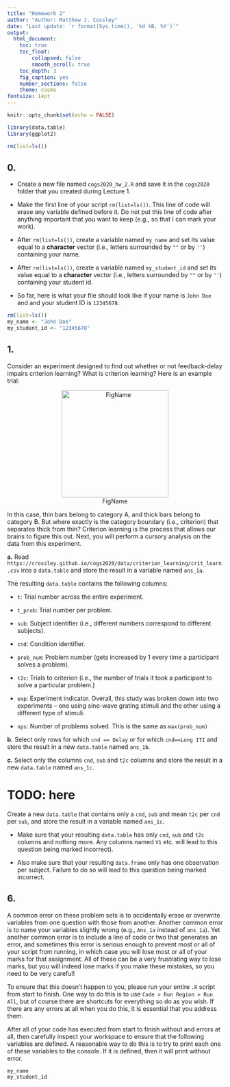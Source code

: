 ```yaml
---
title: "Homework 2"
author: "Author: Matthew J. Cossley"
date: "Last update: `r format(Sys.time(), '%d %B, %Y')`"
output:
  html_document:
    toc: true
    toc_float:
        collapsed: false
        smooth_scroll: true
    toc_depth: 3
    fig_caption: yes
    number_sections: false
    theme: cosmo
fontsize: 14pt
---
```


```r
knitr::opts_chunk$set(echo = FALSE)
```

```r
library(data.table)
library(ggplot2)

rm(list=ls())
```

## 0.
* Create a new file named `cogs2020_hw_2.R` and save it in
the `cogs2020` folder that you created during Lecture 1.

* Make the first line of your script `rm(list=ls())`. This
line of code will erase any variable defined before it. Do
not put this line of code after anything important that you
want to keep (e.g., so that I can mark your work).

* After `rm(list=ls())`, create a variable named `my_name`
and set its value equal to a **character** vector (i.e.,
letters surrounded by `""` or by `''`) containing your name.

* After `rm(list=ls())`, create a variable named
`my_student_id` and set its value equal to a **character**
vector (i.e., letters surrounded by `""` or by `''`)
containing your student id.

* So far, here is what your file should look like if your
name is `John Doe` and and your student ID is `12345678`.
```r
rm(list=ls())
my_name <- "John Doe"
my_student_id <- "12345678"
```

## 1.
Consider an experiment designed to find out whether or not
feedback-delay impairs criterion learning? What is criterion
learning? Here is an example trial:

<center>
![FigName](img/cats.png){width=250px}
</center>

In this case, thin bars belong to category A, and thick bars
belong to category B. But where exactly is the category
boundary (i.e., criterion) that separates thick from thin?
Criterion learning is the process that allows our brains to
figure this out.   Next, you will perform a cursory analysis
on the data from this experiment.

**a.**
Read
`https://crossley.github.io/cogs2020/data/criterion_learning/crit_learn.csv`
into a `data.table` and store the result in a variable named
`ans_1a`.

The resulting `data.table` contains the following columns:

- `t`: Trial number across the entire experiment.

- `t_prob`: Trial number per problem.

- `sub`: Subject identifier (i.e., different numbers correspond to different
  subjects).

- `cnd`: Condition identifier.

- `prob_num`: Problem number (gets increased by 1 every time a participant
  solves a problem).

- `t2c`: Trials to criterion (i.e., the number of trials it took a participant
  to solve a particular problem.)

- `exp`: Experiment indicator. Overall, this study was broken down into two
  experiments -- one using sine-wave grating stimuli and the other using a
  different type of stimuli.

- `nps`: Number of problems solved. This is the same as `max(prob_num)`

**b.**
Select only rows for which `cnd == Delay` or for which
`cnd==Long ITI` and store the result in a new `data.table`
named `ans_1b`.

**c.**
Select only the columns `cnd`, `sub` and `t2c` columns and
store the result in a new `data.table` named `ans_1c`.

# TODO: here
Create a new `data.table` that contains only a `cnd`, `sub`
and mean `t2c` per `cnd` per `sub`, and store the result in
a variable named `ans_1c`.

* Make sure that your resulting `data.table` has only `cnd`,
`sub` and `t2c` columns and nothing more. Any columns named
`V1` etc. will lead to this question being marked
incorrect).

* Also make sure that your resulting `data.frame` only has
one observation per subject. Failure to do so will lead to
this question being marked incorrect.

## 6.
A common error on these problem sets is to accidentally
erase or overwrite variables from one question with those
from another. Another common error is to name your variables
slightly wrong (e.g., `Ans_1a` instead of `ans_1a`). Yet
another common error is to include a line of code or two
that generates an error, and sometimes this error is serious
enough to prevent most or all of your script from running,
in which case you will lose most or all of your marks for
that assignment. All of these can be a very frustrating way
to lose marks, but you will indeed lose marks if you make
these mistakes, so you need to be very careful!

To ensure that this doesn't happen to you, please run your
entire `.R` script from start to finish. One way to do this
is to use `Code > Run Region > Run All`, but of course there
are shortcuts for everything so do as you wish. If there are
any errors at all when you do this, it is essential that you
address them.  

After all of your code has executed from start to finish
without and errors at all, then carefully inspect your
workspace to ensure that the following variables are
defined. A reasonable way to do this is to try to print each
one of these variables to the console. If it is defined,
then it will print without error.
```r
my_name
my_student_id
``` 